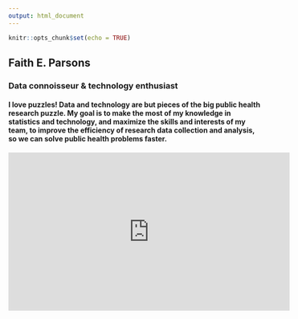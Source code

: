 ```yaml
---
output: html_document
---
```

```r
knitr::opts_chunk$set(echo = TRUE)
```


## Faith E. Parsons

### Data connoisseur & technology enthusiast

#### I love puzzles! Data and technology are but pieces of the big public health research puzzle. My goal is to make the most of my knowledge in statistics and technology, and maximize the skills and interests of my team, to improve the efficiency of research data collection and analysis, so we can solve public health problems faster. 

<iframe width="560" height="315" src="https://www.youtube.com/embed/A13eq4MQj30" frameborder="0" allowfullscreen></iframe>
